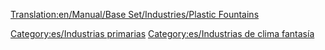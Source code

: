[[Translation:en/Manual/Base Set/Industries/Plastic Fountains]]

{{es/Industrias| nombre = Fuentes de plástico
| imagen = PlasticFountains.png
| climas = [[es/Manual/Clima|Fantasía]]
| acepta = Nada
| produce= [[es/Manual/Base Set/Cargos/Plástico|Plástico]]
| notas  = No existe en otros [[es/Manual/Clima|climas]]
}}

[[Category:es/Industrias primarias]]
[[Category:es/Industrias de clima fantasía]]